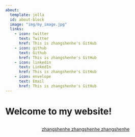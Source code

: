 ```yaml
---
about:
  template: jolla
  id: about-block
  image: "img/my_image.jpg"
  links:
    - icon: twitter
      text: Twitter
      href: This is zhangshenhe's GitHub
    - icon: github
      text: Github
      href: This is zhangshenhe's GitHub
    - icon: linkedin
      text: LinkedIn
      href: This is zhangshenhe's GitHub
    - icon: envelope
      text: Email
      href: This is zhangshenhe's GitHub
---
```


::: {#about-block}
:::

# Welcome to my website!


```{=html}
<div  style="margin: 30px; text-align: center;">
<a class="btn btn-primary" href="" role="button" target="_blank" style="padding: 15px 30px;">zhangshenhe zhangshenhe zhangshenhe</a>
</div>
```

